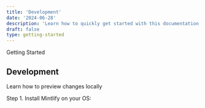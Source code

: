 ```yaml
---
title: 'Development'
date: '2024-06-28'
description: 'Learn how to quickly get started with this documentation template.'
draft: false
type: getting-started
---
```



<GroupName>Getting Started</GroupName>

## Development

Learn how to preview changes locally

<Callout
  alertDescription='You can add components to your app using the cli.'
  variant='callout'
/>

Step 1. Install Mintlify on your OS:
